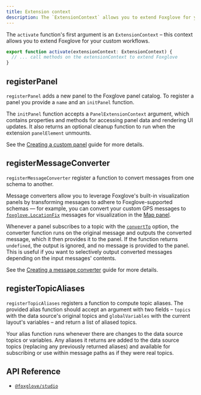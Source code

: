 ```yaml
---
title: Extension context
description: The `ExtensionContext` allows you to extend Foxglove for your custom workflows.
---
```


The `activate` function's first argument is an `ExtensionContext` – this context allows you to extend Foxglove for your custom workflows.

```typescript
export function activate(extensionContext: ExtensionContext) {
  // ... call methods on the extensionContext to extend Foxglove
}
```

## registerPanel

`registerPanel` adds a new panel to the Foxglove panel catalog. To register a panel you provide a `name` and an `initPanel` function.

The `initPanel` function accepts a `PanelExtensionContext` argument, which contains properties and methods for accessing panel data and rendering UI updates. It also returns an optional cleanup function to run when the extension `panelElement` unmounts.

See the [Creating a custom panel](/docs/visualization/extensions/guides/create-custom-panel) guide for more details.

## registerMessageConverter

`registerMessageConverter` register a function to convert messages from one schema to another.

Message converters allow you to leverage Foxglove's built-in visualization panels by transforming messages to adhere to Foxglove-supported schemas — for example, you can convert your custom GPS messages to [`foxglove.LocationFix`](/docs/visualization/message-schemas/location-fix) messages for visualization in the [Map panel](/docs/visualization/panels/map).

Whenever a panel subscribes to a topic with the [`convertTo`](/docs/visualization/extensions/api/panel#message-converters) option, the converter function runs on the original message and outputs the converted message, which it then provides it to the panel. If the function returns `undefined`, the output is ignored, and no message is provided to the panel. This is useful if you want to selectively output converted messages depending on the input messages' contents.

See the [Creating a message converter](/docs/visualization/extensions/guides/create-message-converter) guide for more details.

## registerTopicAliases

`registerTopicAliases` registers a function to compute topic aliases. The provided alias function
should accept an argument with two fields – `topics` with the data source's original topics and
`globalVariables` with the current layout's variables – and return a list of aliased topics.

Your alias function runs whenever there are changes to the data source topics or variables. Any
aliases it returns are added to the data source topics (replacing any previously returned aliases)
and available for subscribing or use within message paths as if they were real topics.

## API Reference

- [`@foxglove/studio`](pathname:///extension-api-docs)
